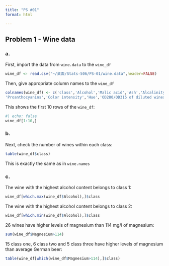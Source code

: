 ```yaml
---
title: "PS #01"
format: html

---
```


## Problem 1 - Wine data

### a.

First, import the data from `wine.data` to the `wine_df`

```r
wine_df <- read.csv("~/桌面/Stats-506/PS-01/wine.data",header=FALSE)
```

Then, give appropriate column names to the `wine_df`

```r
colnames(wine_df) <- c('class','Alcohol','Malic acid','Ash','Alcalinity of ash','Magnesium','Total phenols','Flavanoids','Nonflavanoid phenols',
'Proanthocyanins','Color intensity','Hue','OD280/OD315 of diluted wines','Proline')
```

This shows the first 10 rows of the `wine_df`:

```r
#| echo: false
wine_df[1:10,]
```

### b.

Next, check the number of wines within each class:

```r
table(wine_df$class)
```

This is exactly the same as in `wine.names`

### c.

The wine with the highest alcohol content belongs to class 1:

```r
wine_df[which.max(wine_df$Alcohol),]$class
```

The wine with the highest alcohol content belongs to class 2:

```r
wine_df[which.min(wine_df$Alcohol),]$class
```

  26 wines have higher levels of magnesium than 114 mg/l of magnesium:

```r
sum(wine_df$Magnesium>114)
```

15 class one, 6 class two and 5 class three have higher levels of magnesium than average German beer:

```r
table(wine_df[which(wine_df$Magnesium>114),]$class)
```